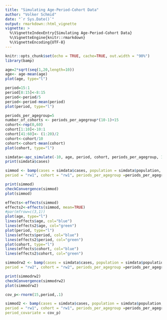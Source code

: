 ```yaml
---
title: "Simulating Age-Period-Cohort Data"
author: "Volker Schmid"
date: "`r Sys.Date()`"
output: rmarkdown::html_vignette
vignette: >
  %\VignetteIndexEntry{Simulating Age-Period-Cohort Data}
  %\VignetteEngine{knitr::rmarkdown}
  %\VignetteEncoding{UTF-8}
---
```


```r
knitr::opts_chunk$set(echo = TRUE, cache=TRUE, out.width = "90%")
library(bamp)
```

```r
age=2*sqrt(seq(1,20,length=10))
age<- age-mean(age)
plot(age, type="l")
```
```r
period=15:1
period[8:15]<-8:15
period<-period/5
period<-period-mean(period)
plot(period, type="l")
```
```r
periods_per_agegroup=5
number_of_cohorts <- periods_per_agegroup*(10-1)+15
cohort<-rep(0,60)
cohort[1:10]<-10:1
cohort[41:60]<- (1:20)/2
cohort<-cohort/10
cohort<-cohort-mean(cohort)
plot(cohort, type="l")
```
```r
simdata<-apc_simulate(-10, age, period, cohort, periods_per_agegroup, 1e6)
print(simdata$cases)
```

```r
simmod <- bamp(cases = simdata$cases, population = simdata$population, age = "rw1", 
period = "rw1", cohort = "rw1", periods_per_agegroup =periods_per_agegroup)
```

```r
print(simmod)
checkConvergence(simmod)
plot(simmod)
```
```r
effects<-effects(simmod)
effects2<-effects(simmod, mean=TRUE)
#par(mfrow=c(3,1))
plot(age, type="l")
lines(effects$age, col="blue")
lines(effects2$age, col="green")
plot(period, type="l")
lines(effects$period, col="blue")
lines(effects2$period, col="green")
plot(cohort, type="l")
lines(effects$cohort, col="blue")
lines(effects2$cohort, col="green")
```

```r
simmodrw2 <- bamp(cases = simdata$cases, population = simdata$population, age = "rw2", 
period = "rw2", cohort = "rw2", periods_per_agegroup =periods_per_agegroup)
```

```r
print(simmodrw2)
checkConvergence(simmodrw2)
plot(simmodrw2)
```

```r
cov_p<-rnorm(15,period,.1)
```


```r
simmod2 <- bamp(cases = simdata$cases, population = simdata$population, age = "rw1", 
period = "rw1", cohort = "rw1", periods_per_agegroup =periods_per_agegroup,
period_covariate = cov_p)
```
